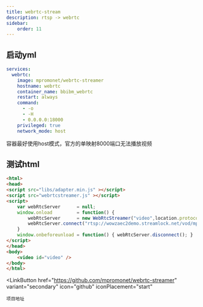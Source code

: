 ```yaml
---
title: webrtc-stream
description: rtsp -> webrtc
sidebar:
    order: 11
---
```

## 启动yml
``` yml
services:
  webrtc:
    image: mpromonet/webrtc-streamer
    hostname: webrtc
    container_name: bbibm_webrtc
    restart: always
    command:
      - -o
      - -H
      - 0.0.0.0:18000
    privileged: true
    network_mode: host
```

<Aside type="caution">容器最好使用host模式，官方的单映射8000端口无法播放视频</Aside>

## 测试html
``` html
<html>
<head>
<script src="libs/adapter.min.js" ></script>
<script src="webrtcstreamer.js" ></script>
<script>
	var webRtcServer      = null;
	window.onload         = function() {
		webRtcServer      = new WebRtcStreamer("video",location.protocol+"//"+location.hostname+":18000");
		webRtcServer.connect("rtsp://wowzaec2demo.streamlock.net/vod/mp4:BigBuckBunny_115k.mov");
	}
	window.onbeforeunload = function() { webRtcServer.disconnect(); }
</script>
</head>
<body>
	<video id="video" />
</body>
</html>
```


<LinkButton
    href="https://github.com/mpromonet/webrtc-streamer"
    variant="secondary"
    icon="github"
    iconPlacement="start"
>
    项目地址
</LinkButton>
